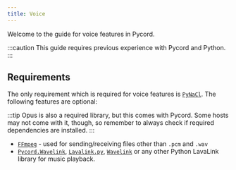---
title: Voice
---

Welcome to the guide for voice features in Pycord.

:::caution
This guide requires previous experience with Pycord and Python.
:::

## Requirements

The only requirement which is required for voice features is [`PyNaCl`](https://pypi.org/project/PyNaCl/).
The following features are optional:

:::tip
Opus is also a required library, but this comes with Pycord.
Some hosts may not come with it, though, so remember to always check if required dependencies are installed.
:::

- [`FFmpeg`](https://ffmpeg.org) - used for sending/receiving files other than `.pcm` and `.wav`
- [`Pycord.Wavelink`](https://github.com/Pycord-Development/Pycord.Wavelink),
[`Lavalink.py`](https://github.com/Devoxin/Lavalink.py),
[`Wavelink`](https://github.com/PythonistaGuild/Wavelink) or any other Python LavaLink library for music playback.
